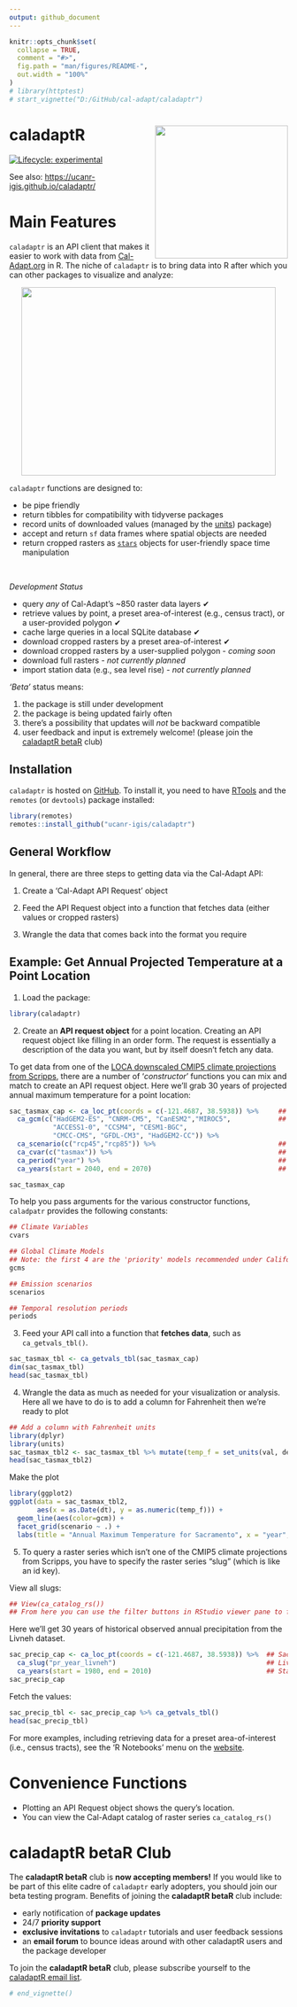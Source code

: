 ```yaml
---
output: github_document
---
```


<!-- README.md is generated from README.Rmd. Please edit that file -->

```r
knitr::opts_chunk$set(
  collapse = TRUE,
  comment = "#>",
  fig.path = "man/figures/README-",
  out.width = "100%"
)
# library(httptest)
# start_vignette("D:/GitHub/cal-adapt/caladaptr")
```

# caladaptR <img src="man/figures/caladaptr-beta_logo.svg" align="right" width="240" />

<!-- badges: start -->
[![Lifecycle: experimental](https://img.shields.io/badge/lifecycle-experimental-orange.svg)](https://www.tidyverse.org/lifecycle/#experimental)
<!-- badges: end -->

See also: <https://ucanr-igis.github.io/caladaptr/>

# Main Features

`caladaptr` is an API client that makes it easier to work with data from [Cal-Adapt.org](https://cal-adapt.org/) in R. The niche of `caladaptr` is to bring data into R after which you can other packages to visualize and analyze:

<p align="center"><img src="man/figures/caladaptr_role_460x340x256.png" width="460" height="340"/></p>

`caladaptr` functions are designed to: 

- be pipe friendly 
- return tibbles for compatibility with tidyverse packages
- record units of downloaded values (managed by the [units](https://cran.r-project.org/package=units)) package)
- accept and return `sf` data frames where spatial objects are needed
- return cropped rasters as [`stars`](https://r-spatial.github.io/stars/) objects for user-friendly space time manipulation

\

*Development Status*

- query *any* of Cal-Adapt's ~850 raster data layers &#10004; 
- retrieve values by point, a preset area-of-interest (e.g., census tract), or a user-provided polygon &#10004;  
- cache large queries in a local SQLite database &#10004;  
- download cropped rasters by a preset area-of-interest &#10004;  
- download cropped rasters by a user-supplied polygon - *coming soon*  
- download full rasters - *not currently planned*  
- import station data (e.g., sea level rise) - *not currently planned*

*'Beta'* status means:

1) the package is still under development  
2) the package is being updated fairly often  
3) there's a possibility that updates will *not* be backward compatible  
4) user feedback and input is extremely welcome! (please join the [caladaptR betaR](#caladaptr-betar-club) club)

## Installation

`caladaptr` is hosted on [GitHub](https://github.com/ucanr-igis/caladaptr){target="_blank" rel="noopener"}. To install it, you need to have [RTools](https://cran.r-project.org/bin/windows/Rtools/){target="_blank" rel="noopener"} and the `remotes` (or `devtools`) package installed:

```r
library(remotes)
remotes::install_github("ucanr-igis/caladaptr")
```

## General Workflow 

In general, there are three steps to getting data via the Cal-Adapt API:

1) Create a 'Cal-Adapt API Request' object

2) Feed the API Request object into a function that fetches data (either values or cropped rasters)

3) Wrangle the data that comes back into the format you require


## Example: Get Annual Projected Temperature at a Point Location

1) Load the package:

```r
library(caladaptr)
```

2) Create an **API request object** for a point location. Creating an API request object like filling in an order form. The request is essentially a description of the data you want, but by itself doesn't fetch any data. 

To get data from one of the [LOCA downscaled CMIP5 climate projections from Scripps](https://berkeley-gif.github.io/caladapt-docs/data-catalog.html), there are a number of '*constructor*' functions you can mix and match to create an API request object. Here we'll grab 30 years of projected annual maximum temperature for a point location:

```r
sac_tasmax_cap <- ca_loc_pt(coords = c(-121.4687, 38.5938)) %>%     ## specify a location
  ca_gcm(c("HadGEM2-ES", "CNRM-CM5", "CanESM2","MIROC5",            ## select GCM(s)
           "ACCESS1-0", "CCSM4", "CESM1-BGC", 
           "CMCC-CMS", "GFDL-CM3", "HadGEM2-CC")) %>%     
  ca_scenario(c("rcp45","rcp85")) %>%                               ## select emission scenarios(s)
  ca_cvar(c("tasmax")) %>%                                          ## select climate variables
  ca_period("year") %>%                                             ## select a temporal aggregation period
  ca_years(start = 2040, end = 2070)                                ## select start and end dates

sac_tasmax_cap
```

To help you pass arguments for the various constructor functions, `caladpatr` provides the following constants:

```r
## Climate Variables 
cvars

## Global Climate Models
## Note: the first 4 are the 'priority' models recommended under California's 4th Climate Change Assessment.
gcms

## Emission scenarios
scenarios

## Temporal resolution periods
periods
```

3) Feed your API call into a function that **fetches data**, such as `ca_getvals_tbl()`. 

```r
sac_tasmax_tbl <- ca_getvals_tbl(sac_tasmax_cap)
dim(sac_tasmax_tbl)
head(sac_tasmax_tbl)
```

4) Wrangle the data as much as needed for your visualization or analysis. Here all we have to do is to add a column for Fahrenheit then we're ready to plot

```r
## Add a column with Fahrenheit units
library(dplyr)
library(units)
sac_tasmax_tbl2 <- sac_tasmax_tbl %>% mutate(temp_f = set_units(val, degF))
head(sac_tasmax_tbl2)
```

Make the plot

```r
library(ggplot2)
ggplot(data = sac_tasmax_tbl2, 
       aes(x = as.Date(dt), y = as.numeric(temp_f))) +
  geom_line(aes(color=gcm)) +
  facet_grid(scenario ~ .) +
  labs(title = "Annual Maximum Temperature for Sacramento", x = "year", y = "temp (F)")
```

5) To query a raster series which isn't one of the CMIP5 climate projections from Scripps, you have to specify the raster series "slug" (which is like an id key). 

View all slugs:

```r
## View(ca_catalog_rs())
## From here you can use the filter buttons in RStudio viewer pane to find the slug you want.
```

Here we'll get 30 years of historical observed annual precipitation from the Livneh dataset.

```r
sac_precip_cap <- ca_loc_pt(coords = c(-121.4687, 38.5938)) %>%  ## Sacramento
  ca_slug("pr_year_livneh")                                      ## Livneh yearly average precipitation historical
  ca_years(start = 1980, end = 2010)                             ## Start and end dates
sac_precip_cap
```

Fetch the values:

```r
sac_precip_tbl <- sac_precip_cap %>% ca_getvals_tbl()
head(sac_precip_tbl)
```

For more examples, including retrieving data for a preset area-of-interest (i.e., census tracts), see the 'R Notebooks' menu on the [website](https://ucanr-igis.github.io/caladaptr/). 

# Convenience Functions

- Plotting an API Request object shows the query's location.  
- You can view the Cal-Adapt catalog of raster series `ca_catalog_rs()`  

# caladaptR betaR Club

The **caladaptR betaR** club is **now accepting members!** If you would like to be part of this elite cadre of `caladaptr` early adopters, you should join our beta testing program. Benefits of joining the **caladaptR betaR** club include:

- early notification of **package updates**  
- 24/7 **priority support**  
- **exclusive invitations** to `caladaptr` tutorials and user feedback sessions
- an **email forum** to bounce ideas around with other caladaptR users and the package developer

To join the **caladaptR betaR** club, please subscribe yourself to the [caladaptR email list](https://lists.ucdavis.edu/sympa/subscribe/caladaptr).


```r
# end_vignette()
```


